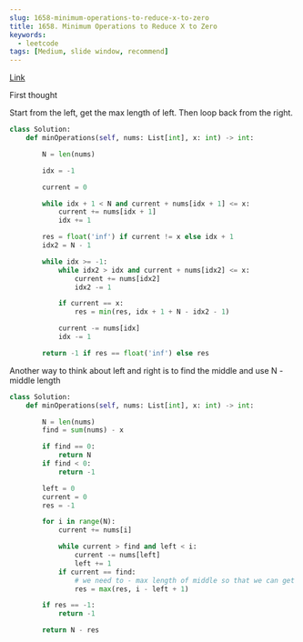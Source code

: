 ```yaml
---
slug: 1658-minimum-operations-to-reduce-x-to-zero
title: 1658. Minimum Operations to Reduce X to Zero
keywords:
  - leetcode
tags: [Medium, slide window, recommend]
---
```


[Link](https://leetcode.com/problems/minimum-operations-to-reduce-x-to-zero/description/)

First thought

Start from the left, get the max length of left. Then loop back from the right.

```python
class Solution:
    def minOperations(self, nums: List[int], x: int) -> int:

        N = len(nums)

        idx = -1

        current = 0

        while idx + 1 < N and current + nums[idx + 1] <= x:
            current += nums[idx + 1]
            idx += 1

        res = float('inf') if current != x else idx + 1
        idx2 = N - 1

        while idx >= -1:
            while idx2 > idx and current + nums[idx2] <= x:
                current += nums[idx2]
                idx2 -= 1

            if current == x:
                res = min(res, idx + 1 + N - idx2 - 1)

            current -= nums[idx]
            idx -= 1

        return -1 if res == float('inf') else res
```

Another way to think about left and right is to find the middle and use N - middle length

```python
class Solution:
    def minOperations(self, nums: List[int], x: int) -> int:

        N = len(nums)
        find = sum(nums) - x

        if find == 0:
            return N
        if find < 0:
            return -1

        left = 0
        current = 0
        res = -1

        for i in range(N):
            current += nums[i]

            while current > find and left < i:
                current -= nums[left]
                left += 1
            if current == find:
                # we need to - max length of middle so that we can get minimum left + right
                res = max(res, i - left + 1)

        if res == -1:
            return -1

        return N - res
```
